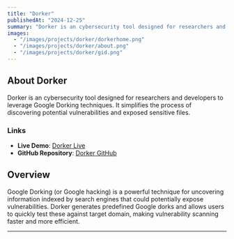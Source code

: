 ```yaml
---
title: "Dorker"
publishedAt: "2024-12-25"
summary: "Dorker is an cybersecurity tool designed for researchers and developers to leverage Google Dorking techniques. It simplifies the process of discovering potential vulnerabilities and exposed sensitive files."
images:
  - "/images/projects/dorker/dorkerhome.png"
  - "/images/projects/dorker/about.png"
  - "/images/projects/dorker/gid.png"
---
```


## About Dorker

Dorker is an cybersecurity tool designed for researchers and developers to leverage Google Dorking techniques. It simplifies the process of discovering potential vulnerabilities and exposed sensitive files.

### Links

- **Live Demo**: [Dorker Live](https://dorker.vercel.app/)
- **GitHub Repository**: [Dorker GitHub](https://github.com/C00LPIXER/dorker)

## Overview

Google Dorking (or Google hacking) is a powerful technique for uncovering information indexed by search engines that could potentially expose vulnerabilities. Dorker generates predefined Google dorks and allows users to quickly test these against target domain, making vulnerability scanning faster and more efficient.

---
